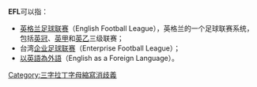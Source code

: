 '''EFL'''可以指：
*[[英格兰足球联赛|英格兰足球联赛]]（English Football League），英格兰的一个足球联赛系统，包括[[英冠|英冠]]、[[英甲|英甲]]和[[英乙|英乙]]三级联赛；
*台湾[[企业足球联赛|企业足球联赛]]（Enterprise Football League）；
*[[以英語為外語|以英語為外語]]（English as a Foreign Language）。

{{disamb}}
[[Category:三字拉丁字母縮寫消歧義|Category:三字拉丁字母縮寫消歧義]]